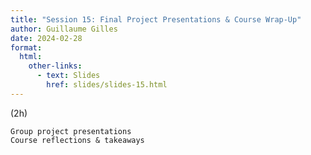 ```yaml
---
title: "Session 15: Final Project Presentations & Course Wrap-Up"
author: Guillaume Gilles
date: 2024-02-28
format:
  html:
    other-links:
      - text: Slides
        href: slides/slides-15.html
---
```


 (2h)

    Group project presentations
    Course reflections & takeaways